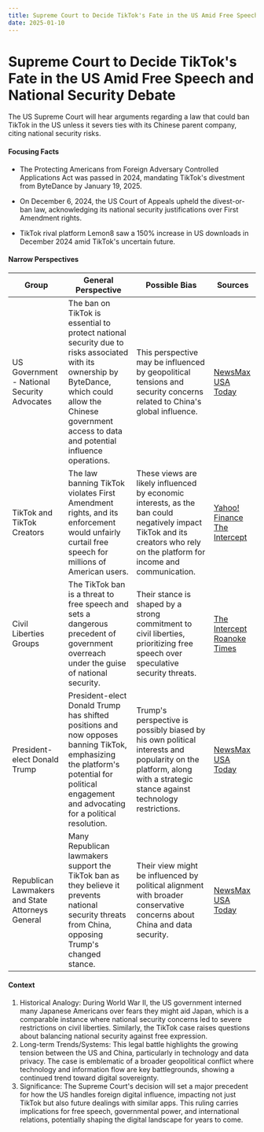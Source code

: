 ```yaml
---
title: Supreme Court to Decide TikTok's Fate in the US Amid Free Speech and National Security Debate
date: 2025-01-10
---
```


# Supreme Court to Decide TikTok's Fate in the US Amid Free Speech and National Security Debate

The US Supreme Court will hear arguments regarding a law that could ban TikTok in the US unless it severs ties with its Chinese parent company, citing national security risks.

#### Focusing Facts

- The Protecting Americans from Foreign Adversary Controlled Applications Act was passed in 2024, mandating TikTok's divestment from ByteDance by January 19, 2025.

- On December 6, 2024, the US Court of Appeals upheld the divest-or-ban law, acknowledging its national security justifications over First Amendment rights.

- TikTok rival platform Lemon8 saw a 150% increase in US downloads in December 2024 amid TikTok's uncertain future.


#### Narrow Perspectives

| Group | General Perspective | Possible Bias | Sources |
|--------|-------------------|---------------|----------|
| US Government - National Security Advocates | The ban on TikTok is essential to protect national security due to risks associated with its ownership by ByteDance, which could allow the Chinese government access to data and potential influence operations. | This perspective may be influenced by geopolitical tensions and security concerns related to China's global influence. | [NewsMax](https://www.newsmax.com/us/tiktok-ban-social-media/2025/01/08/id/1194284/) [USA Today](https://www.usatoday.com/story/opinion/columnist/2025/01/08/tiktok-ban-supreme-court-trump-biden/77483641007/) |
| TikTok and TikTok Creators | The law banning TikTok violates First Amendment rights, and its enforcement would unfairly curtail free speech for millions of American users. | These views are likely influenced by economic interests, as the ban could negatively impact TikTok and its creators who rely on the platform for income and communication. | [Yahoo! Finance](https://finance.yahoo.com/news/tiktoks-future-is-now-in-the-hands-of-the-supreme-court-152854307.html) [The Intercept](https://theintercept.com/2025/01/08/tiktok-ban-supreme-court-first-amendment/) |
| Civil Liberties Groups | The TikTok ban is a threat to free speech and sets a dangerous precedent of government overreach under the guise of national security. | Their stance is shaped by a strong commitment to civil liberties, prioritizing free speech over speculative security threats. | [The Intercept](https://theintercept.com/2025/01/08/tiktok-ban-supreme-court-first-amendment/) [Roanoke Times](https://roanoke.com/news/nation-world/social-media-tiktok-creators-in-limbo-supreme-court-possible-ban/article_fe9903ec-08cb-56d3-8312-97013213c427.html) |
| President-elect Donald Trump | President-elect Donald Trump has shifted positions and now opposes banning TikTok, emphasizing the platform's potential for political engagement and advocating for a political resolution. | Trump's perspective is possibly biased by his own political interests and popularity on the platform, along with a strategic stance against technology restrictions. | [NewsMax](https://www.newsmax.com/us/tiktok-ban-social-media/2025/01/08/id/1194284/) [USA Today](https://www.usatoday.com/story/opinion/columnist/2025/01/08/tiktok-ban-supreme-court-trump-biden/77483641007/) |
| Republican Lawmakers and State Attorneys General | Many Republican lawmakers support the TikTok ban as they believe it prevents national security threats from China, opposing Trump's changed stance. | Their view might be influenced by political alignment with broader conservative concerns about China and data security. | [NewsMax](https://www.newsmax.com/us/tiktok-ban-social-media/2025/01/08/id/1194284/) [USA Today](https://www.usatoday.com/story/opinion/columnist/2025/01/08/tiktok-ban-supreme-court-trump-biden/77483641007/) |

#### Context

1. Historical Analogy: During World War II, the US government interned many Japanese Americans over fears they might aid Japan, which is a comparable instance where national security concerns led to severe restrictions on civil liberties. Similarly, the TikTok case raises questions about balancing national security against free expression.
2. Long-term Trends/Systems: This legal battle highlights the growing tension between the US and China, particularly in technology and data privacy. The case is emblematic of a broader geopolitical conflict where technology and information flow are key battlegrounds, showing a continued trend toward digital sovereignty.
3. Significance: The Supreme Court's decision will set a major precedent for how the US handles foreign digital influence, impacting not just TikTok but also future dealings with similar apps. This ruling carries implications for free speech, governmental power, and international relations, potentially shaping the digital landscape for years to come.

